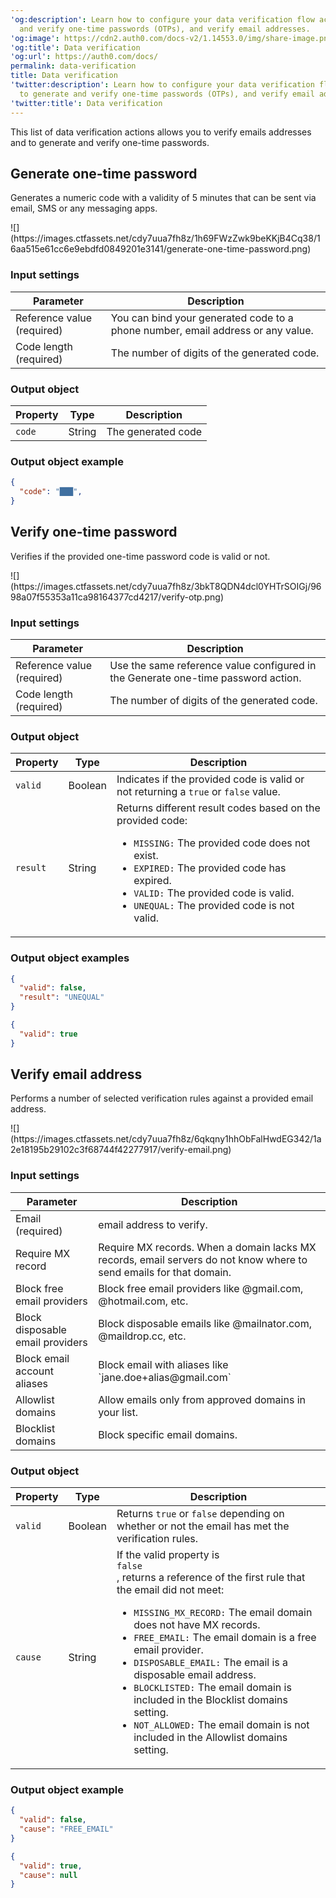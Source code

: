 ---
'og:description': Learn how to configure your data verification flow actions to generate
  and verify one-time passwords (OTPs), and verify email addresses.
'og:image': https://cdn2.auth0.com/docs-v2/1.14553.0/img/share-image.png
'og:title': Data verification
'og:url': https://auth0.com/docs/
permalink: data-verification
title: Data verification
'twitter:description': Learn how to configure your data verification flow actions
  to generate and verify one-time passwords (OTPs), and verify email addresses.
'twitter:title': Data verification
---
This list of data verification actions allows you to verify emails addresses and to generate and verify one-time passwords.

## Generate one-time password

Generates a numeric code with a validity of 5 minutes that can be sent via email, SMS or any messaging apps.

<Frame>![](https://images.ctfassets.net/cdy7uua7fh8z/1h69FWzZwk9beKKjB4Cq38/16aa515e61cc6e9ebdfd0849201e3141/generate-one-time-password.png)</Frame>

### Input settings

<table class="table">
<thead>
<tr>
<th><b>Parameter</b></th>
<th><b>Description</b></th>
</tr>
</thead>
<tbody>
<tr>
<td>
Reference value (required)
</td>
<td>
You can bind your generated code to a phone number, email address or any value.
</td>
</tr>
<tr>
<td>
Code length (required)
</td>
<td>
The number of digits of the generated code.
</td>
</tr>
</tbody>
</table>

### Output object

<table class="table">
<thead>
<tr>
<th><b>Property</b></th>
<th><b>Type</b></th>
<th><b>Description</b></th>
</tr>
</thead>
<tbody>
<tr>
<td><code>code</code></td>
<td>String</td>
<td>The generated code</td>
</tr>
</tbody>
</table>

### Output object example

```json lines
{
  "code": "███",
}
```






## Verify one-time password

Verifies if the provided one-time password code is valid or not.

<Frame>![](https://images.ctfassets.net/cdy7uua7fh8z/3bkT8QDN4dcl0YHTrSOIGj/9698a07f55353a11ca98164377cd4217/verify-otp.png)</Frame>

### Input settings

<table class="table">
<thead>
<tr>
<th><b>Parameter</b></th>
<th><b>Description</b></th>
</tr>
</thead>
<tbody>
<tr>
<td>
Reference value (required)
</td>
<td>
Use the same reference value configured in the Generate one-time password action.
          </td>
</tr>
<tr>
<td>
Code length (required)
</td>
<td>
The number of digits of the generated code.
          </td>
</tr>
</tbody>
</table>

### Output object

<table class="table">
<thead>
<tr>
<th><b>Property</b></th>
<th><b>Type</b></th>
<th><b>Description</b></th>
</tr>
</thead>
<tbody>
<tr>
<td><code>valid</code></td>
<td>Boolean</td>
<td>Indicates if the provided code is valid or not returning a <code>true</code> or <code>false</code> value.</td>
</tr>
<tr>
<td>
<code>result</code>
</td>
<td>
String
</td>
<td>
Returns different result codes based on the provided code:
            <ul>
            <li> 
            <code>MISSING:</code> 
            The provided code does not exist.
            </li>
<li> 
<code>EXPIRED:</code> The provided code has expired.
</li>
<li> 
<code>VALID:</code> The provided code is valid.
</li>
<li> 
<code>UNEQUAL:</code> The provided code is not valid.
</li>
</ul></td>
</tr>
</tbody>
</table>

### Output object examples

```json lines
{
  "valid": false,
  "result": "UNEQUAL"
}
```






```json lines
{
  "valid": true
}
```






## Verify email address

Performs a number of selected verification rules against a provided email address.

<Frame>![](https://images.ctfassets.net/cdy7uua7fh8z/6qkqny1hhObFalHwdEG342/1a2e18195b29102c3f68744f42277917/verify-email.png)</Frame>

### Input settings

<table class="table">
<thead>
<tr>
<th><b>Parameter</b></th>
<th><b>Description</b></th>
</tr>
</thead>
<tbody>
<tr>
<td>
Email (required)
</td>
<td>
email address to verify.
          </td>
</tr>
<tr>
<td>
Require MX record
</td>
<td>
Require MX records. When a domain lacks MX records, email servers do not know where to send emails for that domain.
          </td>
</tr>
<tr>
<td>
Block free email providers
</td>
<td>
Block free email providers like @gmail.com, @hotmail.com, etc.
          </td>
</tr>
<tr>
<td>Block disposable email providers</td>
<td>Block disposable emails like @mailnator.com, @maildrop.cc, etc.</td>
</tr>
<tr>
<td>Block email account aliases</td>
<td>Block email with aliases like `jane.doe+alias@gmail.com`</td>
</tr>
<tr>
<td>Allowlist domains</td>
<td>Allow emails only from approved domains in your list.</td>
</tr>
<tr>
<td>Blocklist domains</td>
<td>Block specific email domains.</td>
</tr>
</tbody>
</table>

### Output object

<table class="table">
<thead>
<tr>
<th><b>Property</b></th>
<th><b>Type</b></th>
<th><b>Description</b></th>
</tr>
</thead>
<tbody>
<tr>
<td><code>valid</code></td>
<td>Boolean</td>
<td>Returns <code>true</code> or <code>false</code> depending on whether or not the email has met the verification rules.</td>
</tr>
<tr>
<td>
<code>cause</code>
</td>
<td>String</td>
<td>
If the valid property is 
<code>
false
</code>
, returns a reference of the first rule that the email did not meet:
            <ul>
            <li> 
            <code>MISSING_MX_RECORD:</code> The email domain does not have MX records.
            </li>
<li> <code>FREE_EMAIL:</code> The email domain is a free email provider.</li>
<li> <code>DISPOSABLE_EMAIL:</code> The email is a disposable email address.</li>
<li> <code>BLOCKLISTED:</code> The email domain is included in the Blocklist domains setting.</li>
<li> <code>NOT_ALLOWED:</code> The email domain is not included in the Allowlist domains setting.</li>
</ul></td>
</tr>
</tbody>
</table>

### Output object example

```json lines
{
  "valid": false,
  "cause": "FREE_EMAIL"
}
```






```json lines
{
  "valid": true,
  "cause": null
}
```




